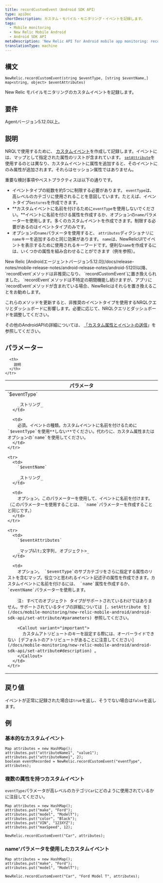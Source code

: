 ```yaml
---
title: recordCustomEvent（Android SDK API）
type: apiDoc
shortDescription: カスタム・モバイル・モニタリング・イベントを記録します。
tags:
  - Mobile monitoring
  - New Relic Mobile Android
  - Android SDK API
metaDescription: 'New Relic API for Android mobile app monitoring: record a custom event.'
translationType: machine
---
```


## 構文

```
NewRelic.recordCustomEvent(string $eventType, [string $eventName,] map<string, object> $eventAttributes)
```

New Relic モバイルモニタリングのカスタムイベントを記録します。

## 要件

Agentバージョン5.12.0以上。

## 説明

NRQLで使用するために、 [カスタムイベント](/docs/insights/new-relic-insights/adding-querying-data/custom-attributes-events-new-relic-mobile#What-are-events-in-New-Relic-Mobile)を作成して記録します。イベントには、マップとして指定された属性のリストが含まれています。 [`setAttribute`](/docs/mobile-monitoring/new-relic-mobile-android/android-sdk-api/set-attribute)を使用するのとは異なり、カスタムイベントに属性を追加すると、そのイベントにのみ属性が追加されます。それらはセッション属性ではありません。

重要な検討事項やベストプラクティスは以下の通りです。

* イベントタイプの総数を約5つに制限する必要があります。 `eventType`は、高レベルのカテゴリに使用されることを意図しています。たとえば、イベントタイプ`Gestures`を作成できます。
* **カスタムイベントに名前を付けるために`eventType`を使用しないでください。**イベントに名前を付ける属性を作成するか、オプションの`name`パラメーターを使用します。多くのカスタムイベントを作成できます。制限する必要があるのはイベントタイプのみです。
* オプションの`name`パラメータを使用すると、 `attributes`ディクショナリに`name`キーを追加するのと同じ効果があります。 `name`は、NewRelicUIでイベントを表示するために使用されるキーワードです。便利な`name`を作成するには、いくつかの属性を組み合わせることができます（例を参照）。

<Callout variant="important">
  New Relic [Androidエージェントバージョン5.12.0](/docs/release-notes/mobile-release-notes/android-release-notes/android-5120)以降、 `recordEvent`メソッドは非推奨になり、 `recordCustomEvent`に置き換えられました。 `recordEvent`メソッドは不特定の期間機能し続けますが、アプリに`recordEvent`メソッドが含まれている場合、NewRelicはそれらを置き換えることをお勧めします。

  これらのメソッドを更新すると、非推奨のイベントタイプを使用するNRQLクエリとダッシュボードに影響します。必要に応じて、NRQLクエリとダッシュボードを調整してください。
</Callout>

その他のAndroidAPIの詳細については、 [「カスタム属性とイベントの送信](/docs/mobile-monitoring/new-relic-mobile-android/install-configure/guide-custom-instrumentation-api#send-insights)」を参照してください。

## パラメーター

<table>
  <thead>
    <tr>
      <th width="30%">
        パラメータ
      </th>

      <th>
        説明
      </th>
    </tr>
  </thead>

  <tbody>
    <tr>
      <td>
        `$eventType`

        _ストリング_
      </td>

      <td>
        必須。イベントの種類。カスタムイベントに名前を付けるために`$eventType`を使用**しない**でください。代わりに、カスタム属性またはオプションの`name`を使用してください。
      </td>
    </tr>

    <tr>
      <td>
        `$eventName`

        _ストリング_
      </td>

      <td>
        オプション。このパラメーターを使用して、イベントに名前を付けます。 （このパラメーターを使用することは、 `name`パラメーターを作成することと同じです。）
      </td>
    </tr>

    <tr>
      <td>
        `$eventAttributes`

        _マップ&lt;文字列, オブジェクト>_
      </td>

      <td>
        オプション。 `$eventType`のサブカテゴリをさらに指定する属性のリストを含むマップ。役立つと思われるイベント記述子の属性を作成できます。カスタムイベントに名前を付けるには、 `name`属性を作成するか、 `eventName`パラメーターを使用します。

        注: すべてのオブジェクト タイプがサポートされているわけではありません。サポートされているタイプの詳細については [、setAttribute を](/docs/mobile-monitoring/new-relic-mobile-android/android-sdk-api/set-attribute/#parameters) 参照してください。

        <Callout variant="important">
          カスタムアトリビュートのキーを設定する際には、オーバーライドできない [デフォルトのアトリビュートがあることに注意してください](/docs/mobile-monitoring/new-relic-mobile-android/android-sdk-api/set-attribute#description) 。
        </Callout>
      </td>
    </tr>
  </tbody>
</table>

## 戻り値

イベントが正常に記録された場合は`true`を返し、そうでない場合は`false`を返します。

## 例

### 基本的なカスタムイベント

```
Map attributes = new HashMap();
attributes.put("attributeName1", "value1");
attributes.put("attributeName1", 2);
boolean eventRecorded = NewRelic.recordCustomEvent("eventType", attributes);
```

### 複数の属性を持つカスタムイベント

`eventType`パラメータが高レベルのカテゴリ`Car`にどのように使用されているかに注目してください。

```
Map attributes = new HashMap();
attributes.put("make", "Ford");
attributes.put("model", "ModelT");
attributes.put("color", "Black");
attributes.put("VIN", "123XYZ");
attributes.put("maxSpeed", 12);

NewRelic.recordCustomEvent("Car", attributes);
```

### name'パラメータを使用したカスタムイベント

```
Map attributes = new HashMap();
attributes.put("make", "Ford");
attributes.put("model", "ModelT");

NewRelic.recordCustomEvent("Car", "Ford Model T", attributes);
```
